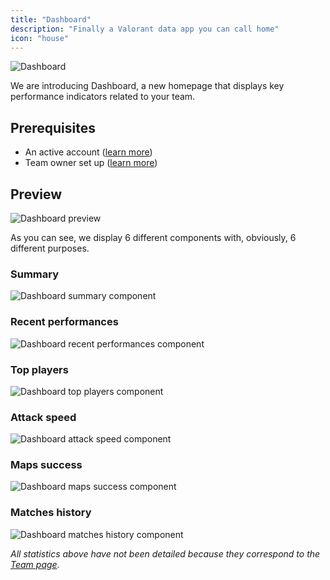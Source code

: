```yaml
---
title: "Dashboard"
description: "Finally a Valorant data app you can call home"
icon: "house"
---
```


<Frame>
    <img
        src="./images/dashboard/dashboard.png"
        alt="Dashboard"
    />
</Frame>

We are introducing Dashboard, a new homepage that displays key performance indicators related to your team.

## Prerequisites

- An active account ([learn more](/get-started/setup))
- Team owner set up ([learn more](/account/team-owner))

## Preview

<Frame>
    <img
        src="./images/dashboard/preview.png"
        alt="Dashboard preview"
    />
</Frame>

As you can see, we display 6 different components with, obviously, 6 different purposes.

### Summary

<Frame>
    <img
        src="./images/dashboard/summary-component.png"
        alt="Dashboard summary component"
    />
</Frame>

### Recent performances

<Frame>
    <img
        src="./images/dashboard/recent-performances-component.png"
        alt="Dashboard recent performances component"
    />
</Frame>

### Top players

<Frame>
    <img
        src="./images/dashboard/top-players-component.png"
        alt="Dashboard top players component"
    />
</Frame>

### Attack speed

<Frame>
    <img
        src="./images/dashboard/attack-speed-component.png"
        alt="Dashboard attack speed component"
    />
</Frame>

### Maps success

<Frame>
    <img
        src="./images/dashboard/maps-success-component.png"
        alt="Dashboard maps success component"
    />
</Frame>

### Matches history

<Frame>
    <img
        src="./images/dashboard/matches-history-component.png"
        alt="Dashboard matches history component"
        className="h-96"
    />
</Frame>

_All statistics above have not been detailed because they correspond to the [Team page](/core/team/summary)._
